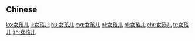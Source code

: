 {{also|女孩兒}}
==Chinese==
{{zh-see|女孩兒}}

[[ko:女孩儿]]
[[li:女孩儿]]
[[hu:女孩儿]]
[[mg:女孩儿]]
[[nl:女孩儿]]
[[pl:女孩儿]]
[[chr:女孩儿]]
[[tr:女孩儿]]
[[zh:女孩儿]]